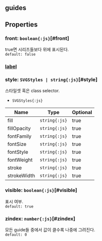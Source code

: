 ## guides

## Properties

### front: `boolean{:js}`[#front]
true면 시리즈들보다 위에 표시된다.  
`default: false`  

### [label](./linear/label)
  

### style: `SVGStyles | string{:js}`[#style]
스타일셋 혹은 class selector.  
- `SVGStyles{:js}` 

| Name | Type | Optional |  
| ----- | ----- | ----- |  
| fill | `string{:js}` | true |  
| fillOpacity | `string{:js}` | true |  
| fontFamily | `string{:js}` | true |  
| fontSize | `string{:js}` | true |  
| fontStyle | `string{:js}` | true |  
| fontWeight | `string{:js}` | true |  
| stroke | `string{:js}` | true |  
| strokeWidth | `string{:js}` | true |
### visible: `boolean{:js}`[#visible]
표시 여부.  
`default: true`  

### zindex: `number{:js}`[#zindex]
모든 guide들 중에서 값이 클수록 나중에 그려진다.  
`default: 0`  

